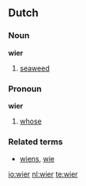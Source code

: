 ==Dutch==

===Noun===
'''wier''' {{n}}

# [[seaweed]]

===Pronoun===
'''wier'''

# {{personal|lang=nl}} [[whose]]

===Related terms===
* [[wiens]], [[wie]]

[[io:wier]]
[[nl:wier]]
[[te:wier]]